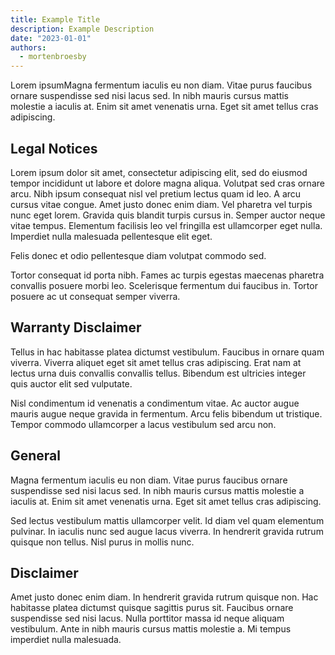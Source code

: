 ```yaml
---
title: Example Title
description: Example Description
date: "2023-01-01"
authors:
  - mortenbroesby
---
```


Lorem ipsumMagna fermentum iaculis eu non diam. Vitae purus faucibus ornare suspendisse sed nisi lacus sed. In nibh mauris cursus mattis molestie a iaculis at. Enim sit amet venenatis urna. Eget sit amet tellus cras adipiscing.

## Legal Notices

Lorem ipsum dolor sit amet, consectetur adipiscing elit, sed do eiusmod tempor incididunt ut labore et dolore magna aliqua. Volutpat sed cras ornare arcu. Nibh ipsum consequat nisl vel pretium lectus quam id leo. A arcu cursus vitae congue. Amet justo donec enim diam. Vel pharetra vel turpis nunc eget lorem. Gravida quis blandit turpis cursus in. Semper auctor neque vitae tempus. Elementum facilisis leo vel fringilla est ullamcorper eget nulla. Imperdiet nulla malesuada pellentesque elit eget.

Felis donec et odio pellentesque diam volutpat commodo sed.

Tortor consequat id porta nibh. Fames ac turpis egestas maecenas pharetra convallis posuere morbi leo. Scelerisque fermentum dui faucibus in. Tortor posuere ac ut consequat semper viverra.

## Warranty Disclaimer

Tellus in hac habitasse platea dictumst vestibulum. Faucibus in ornare quam viverra. Viverra aliquet eget sit amet tellus cras adipiscing. Erat nam at lectus urna duis convallis convallis tellus. Bibendum est ultricies integer quis auctor elit sed vulputate.

Nisl condimentum id venenatis a condimentum vitae. Ac auctor augue mauris augue neque gravida in fermentum. Arcu felis bibendum ut tristique. Tempor commodo ullamcorper a lacus vestibulum sed arcu non.

## General

Magna fermentum iaculis eu non diam. Vitae purus faucibus ornare suspendisse sed nisi lacus sed. In nibh mauris cursus mattis molestie a iaculis at. Enim sit amet venenatis urna. Eget sit amet tellus cras adipiscing.

Sed lectus vestibulum mattis ullamcorper velit. Id diam vel quam elementum pulvinar. In iaculis nunc sed augue lacus viverra. In hendrerit gravida rutrum quisque non tellus. Nisl purus in mollis nunc.

## Disclaimer

Amet justo donec enim diam. In hendrerit gravida rutrum quisque non. Hac habitasse platea dictumst quisque sagittis purus sit. Faucibus ornare suspendisse sed nisi lacus. Nulla porttitor massa id neque aliquam vestibulum. Ante in nibh mauris cursus mattis molestie a. Mi tempus imperdiet nulla malesuada.
